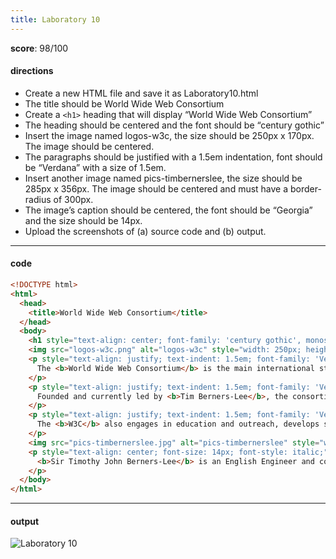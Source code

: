 ```yaml
---
title: Laboratory 10
---
```


**score**: 98/100

#### directions

- Create a new HTML file and save it as Laboratory10.html
- The title should be World Wide Web Consortium
- Create a `<h1>` heading that will display “World Wide Web Consortium”
- The heading should be centered and the font should be “century gothic”
- Insert the image named logos-w3c, the size should be 250px x 170px. The image should be centered.
- The paragraphs should be justified with a 1.5em indentation, font should be “Verdana” with a size of 1.5em.
- Insert another image named pics-timbernerslee, the size should be 285px x 356px. The image should be centered and must have a border-radius of 300px.
- The image’s caption should be centered, the font should be “Georgia” and the size should be 14px.
- Upload the screenshots of (a) source code and (b) output.

---

#### code

```html
<!DOCTYPE html>
<html>
  <head>
    <title>World Wide Web Consortium</title>
  </head>
  <body>
    <h1 style="text-align: center; font-family: 'century gothic', monospace">World Wide Web Consortium</h1>
    <img src="logos-w3c.png" alt="logos-w3c" style="width: 250px; height: 170px; display: block; margin: auto;">
    <p style="text-align: justify; text-indent: 1.5em; font-family: 'Verdana', sans-serif; font-size: 1.5em;">
      The <b>World Wide Web Consortium</b> is the main international standards organization for the World Wide Web.
    </p>
    <p style="text-align: justify; text-indent: 1.5em; font-family: 'Verdana', sans-serif; font-size: 1.5em;">
      Founded and currently led by <b>Tim Berners-Lee</b>, the consortium is made up of member organizations which maintain full-time staff for the purpose of working together in the development of standards for the World Wide Web.
    </p>
    <p style="text-align: justify; text-indent: 1.5em; font-family: 'Verdana', sans-serif; font-size: 1.5em;">
      The <b>W3C</b> also engages in education and outreach, develops software and serves as an open forum for discussion about the web.
    </p>
    <img src="pics-timbernerslee.jpg" alt="pics-timbernerslee" style="width: 285px; height: 356px; border-radius: 300px; display: block; margin: auto;">
    <p style="text-align: center; font-size: 14px; font-style: italic;">
      <b>Sir Timothy John Berners-Lee</b> is an English Engineer and computer scientist, best known as the inventor of the World Wide Web. He is currently a professor of Computer Science at the University of Oxford.
    </p>
  </body>
</html>
```

---

#### output

<Image src="/01/lab10.png" alt="Laboratory 10" width={1704} height={1018} />
